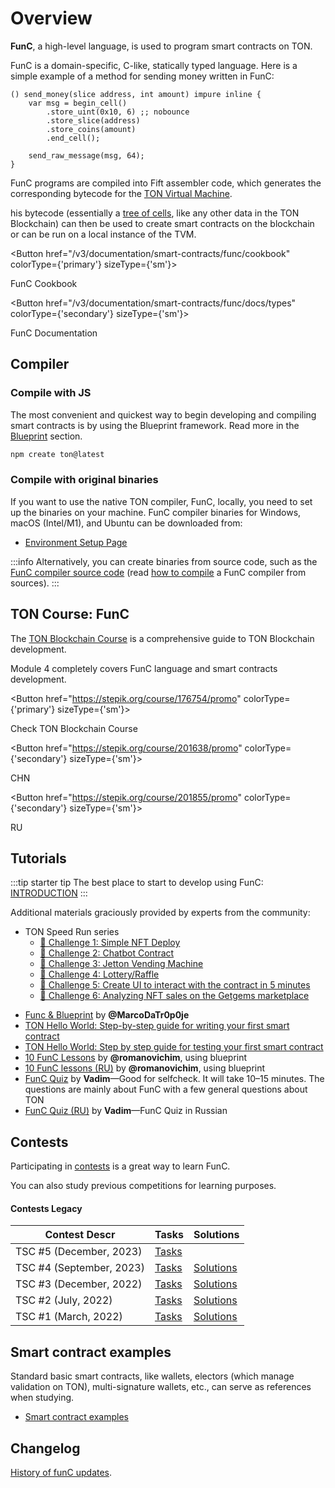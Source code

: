 
# Overview

__FunC__, a high-level language, is used to program smart contracts on TON.

FunC is a domain-specific, C-like, statically typed language.
Here is a simple example of a method for sending money written in FunC:

```func
() send_money(slice address, int amount) impure inline {
    var msg = begin_cell()
        .store_uint(0x10, 6) ;; nobounce
        .store_slice(address)
        .store_coins(amount)
        .end_cell();

    send_raw_message(msg, 64);
}
```

FunC programs are compiled into Fift assembler code, which generates the corresponding bytecode for the [TON Virtual Machine](/v3/documentation/tvm/tvm-overview).

his bytecode (essentially a [tree of cells](/v3/concepts/dive-into-ton/ton-blockchain/cells-as-data-storage), like any other data in the TON Blockchain) can then be used to create smart contracts on the blockchain or can be run on a local instance of the TVM.


<Button href="/v3/documentation/smart-contracts/func/cookbook" colorType={'primary'} sizeType={'sm'}>

FunC Cookbook

</Button>


<Button href="/v3/documentation/smart-contracts/func/docs/types" colorType={'secondary'} sizeType={'sm'}>

FunC Documentation

</Button>


## Compiler

### Compile with JS

The most convenient and quickest way to begin developing and compiling smart contracts is by using the Blueprint framework. Read more in the [Blueprint](/v3/documentation/smart-contracts/getting-started/javascript) section.

```bash
npm create ton@latest
```

### Compile with original binaries

If you want to use the native TON compiler, FunC, locally, you need to set up the binaries on your machine. FunC compiler binaries for Windows, macOS (Intel/M1), and Ubuntu can be downloaded from:
* [Environment Setup Page](/v3/documentation/archive/precompiled-binaries)

:::info
Alternatively, you can create binaries from source code, such as the [FunC compiler source code](https://github.com/ton-blockchain/ton/tree/master/crypto/func) (read [how to compile](/v3/guidelines/smart-contracts/howto/compile/compilation-instructions#func) a FunC compiler from sources).
:::

## TON Course: FunC

The [TON Blockchain Course](https://stepik.org/course/176754/) is a comprehensive guide to TON Blockchain development.

Module 4 completely covers FunC language and smart contracts development.


<Button href="https://stepik.org/course/176754/promo"
        colorType={'primary'} sizeType={'sm'}>

Check TON Blockchain Course

</Button>


<Button href="https://stepik.org/course/201638/promo"
        colorType={'secondary'} sizeType={'sm'}>

CHN

</Button>


<Button href="https://stepik.org/course/201855/promo"
        colorType={'secondary'} sizeType={'sm'}>

RU

</Button>


## Tutorials

:::tip starter tip
The best place to start to develop using FunC: [INTRODUCTION](/v3/documentation/smart-contracts/overview)
:::

Additional materials graciously provided by experts from the community:

- TON Speed Run series
  - [🚩 Challenge 1: Simple NFT Deploy](https://github.com/romanovichim/TONQuest1)
  - [🚩 Challenge 2: Chatbot Contract](https://github.com/romanovichim/TONQuest2)
  - [🚩 Challenge 3: Jetton Vending Machine](https://github.com/romanovichim/TONQuest3)
  - [🚩 Challenge 4: Lottery/Raffle](https://github.com/romanovichim/TONQuest4)
  - [🚩 Challenge 5: Create UI to interact with the contract in 5 minutes](https://github.com/romanovichim/TONQuest5)
  - [🚩 Challenge 6: Analyzing NFT sales on the Getgems marketplace](https://github.com/romanovichim/TONQuest6)
* [Func & Blueprint](https://www.youtube.com/watch?v=7omBDfSqGfA&list=PLtUBO1QNEKwtO_zSyLj-axPzc9O9rkmYa) by **@MarcoDaTr0p0je**
* [TON Hello World: Step-by-step guide for writing your first smart contract](https://ton-community.github.io/tutorials/02-contract/)
* [TON Hello World: Step by step guide for testing your first smart contract](https://ton-community.github.io/tutorials/04-testing/)
* [10 FunC Lessons](https://github.com/romanovichim/TonFunClessons_Eng) by **@romanovichim**, using blueprint
* [10 FunC lessons (RU)](https://github.com/romanovichim/TonFunClessons_ru) by **@romanovichim**, using blueprint
* [FunC Quiz](https://t.me/toncontests/60) by **Vadim**—Good for selfcheck. It will take 10–15 minutes. The questions are mainly about FunС with a few general questions about TON
* [FunC Quiz (RU)](https://t.me/toncontests/58?comment=14888) by **Vadim**—FunC Quiz in Russian

## Contests

Participating in [contests](https://t.me/toncontests) is a great way to learn FunC.

You can also study previous competitions for learning purposes.

#### Contests Legacy

| Contest Descr            | Tasks                                                    | Solutions                                                              |
|--------------------------|----------------------------------------------------------|------------------------------------------------------------------------|
| TSC #5 (December, 2023)  | [Tasks](https://github.com/ton-community/tsc5)           |                                                                        |
| TSC #4 (September, 2023) | [Tasks](https://github.com/ton-community/tsc4)           | [Solutions](/v3/documentation/smart-contracts/contracts-specs/examples#ton-smart-challenge-4)   |
| TSC #3 (December, 2022)  | [Tasks](https://github.com/ton-blockchain/func-contest3) | [Solutions](https://github.com/nns2009/TON-FunC-contest-3)             |
| TSC #2 (July, 2022)      | [Tasks](https://github.com/ton-blockchain/func-contest2) | [Solutions](https://github.com/ton-blockchain/func-contest2-solutions) |
| TSC #1 (March, 2022)     | [Tasks](https://github.com/ton-blockchain/func-contest1) | [Solutions](https://github.com/ton-blockchain/func-contest1-solutions) |

## Smart contract examples

Standard basic smart contracts, like wallets, electors (which manage validation on TON), multi-signature wallets, etc., can serve as references when studying.

* [Smart contract examples](/v3/documentation/smart-contracts/contracts-specs/examples)

## Changelog
[History of funC updates](/v3/documentation/smart-contracts/func/changelog).


